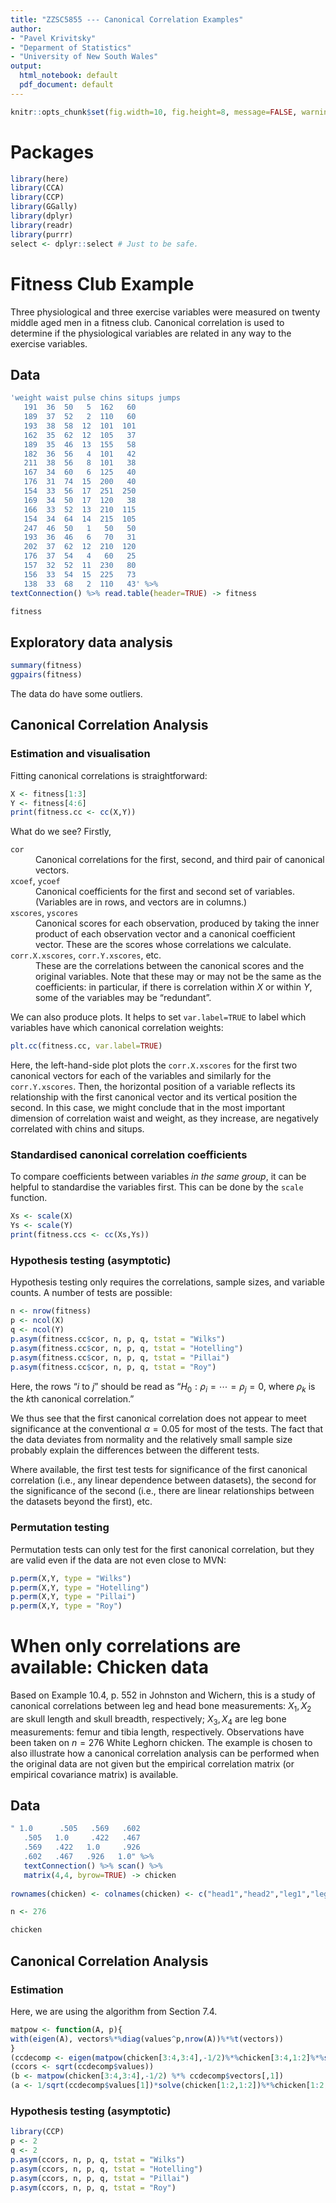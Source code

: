 ```yaml
---
title: "ZZSC5855 --- Canonical Correlation Examples"
author:
- "Pavel Krivitsky"
- "Deparment of Statistics"
- "University of New South Wales"
output:
  html_notebook: default
  pdf_document: default
---
```


```r
knitr::opts_chunk$set(fig.width=10, fig.height=8, message=FALSE, warning=FALSE, error=FALSE)
```


# Packages
```r
library(here)
library(CCA)
library(CCP)
library(GGally)
library(dplyr)
library(readr)
library(purrr)
select <- dplyr::select # Just to be safe.
```

# Fitness Club Example

Three physiological and three exercise variables were measured on twenty middle aged men in a fitness club. Canonical correlation is used to determine if the physiological variables are related in any way to the exercise variables. 

## Data

```r
'weight waist pulse chins situps jumps
   191  36  50   5  162   60
   189  37  52   2  110   60
   193  38  58  12  101  101
   162  35  62  12  105   37
   189  35  46  13  155   58
   182  36  56   4  101   42
   211  38  56   8  101   38
   167  34  60   6  125   40
   176  31  74  15  200   40
   154  33  56  17  251  250
   169  34  50  17  120   38
   166  33  52  13  210  115
   154  34  64  14  215  105
   247  46  50   1   50   50
   193  36  46   6   70   31
   202  37  62  12  210  120
   176  37  54   4   60   25
   157  32  52  11  230   80
   156  33  54  15  225   73
   138  33  68   2  110   43' %>%
textConnection() %>% read.table(header=TRUE) -> fitness

fitness

```
## Exploratory data analysis

```r
summary(fitness)
ggpairs(fitness)
```
The data do have some outliers.

## Canonical Correlation Analysis
### Estimation and visualisation
Fitting canonical correlations is straightforward:
```r
X <- fitness[1:3]
Y <- fitness[4:6]
print(fitness.cc <- cc(X,Y))
```
What do we see? Firstly,

`cor`
: Canonical correlations for the first, second, and third pair of canonical vectors.

`xcoef`, `ycoef`
: Canonical coefficients for the first and second set of variables. (Variables are in rows, and vectors are in columns.)

`xscores`, `yscores`
: Canonical scores for each observation, produced by taking the inner product of each observation vector and a canonical coefficient vector. These are the scores whose correlations we calculate.

`corr.X.xscores`, `corr.Y.xscores`, etc.
: These are the correlations between the canonical scores and the original variables. Note that these may or may not be the same as the coefficients: in particular, if there is correlation within $X$ or within $Y$, some of the variables may be "redundant".

We can also produce plots. It helps to set `var.label=TRUE` to label which variables have which canonical correlation weights:
```r
plt.cc(fitness.cc, var.label=TRUE)
```
Here, the left-hand-side plot plots the `corr.X.xscores` for the first two canonical vectors for each of the variables and similarly for the `corr.Y.xscores`. Then, the horizontal position of a variable reflects its relationship with the first canonical vector and its vertical position the second. In this case, we might conclude that in the most important dimension of correlation waist and weight, as they increase, are negatively correlated with chins and situps.

### Standardised canonical correlation coefficients
To compare coefficients between variables *in the same group*, it can be helpful to standardise the variables first. This can be done by the `scale` function.
```r
Xs <- scale(X)
Ys <- scale(Y)
print(fitness.ccs <- cc(Xs,Ys))
```
### Hypothesis testing (asymptotic)
Hypothesis testing only requires the correlations, sample sizes, and variable counts. A number of tests are possible:
```r
n <- nrow(fitness)
p <- ncol(X)
q <- ncol(Y)
p.asym(fitness.cc$cor, n, p, q, tstat = "Wilks")
p.asym(fitness.cc$cor, n, p, q, tstat = "Hotelling")
p.asym(fitness.cc$cor, n, p, q, tstat = "Pillai")
p.asym(fitness.cc$cor, n, p, q, tstat = "Roy")
```
Here, the rows "$i$ to $j$" should be read as "$H_0: \rho_i = \dotsb = \rho_j = 0$, where $\rho_k$ is the $k$th canonical correlation."

We thus see that the first canonical correlation does not appear to meet significance at the conventional $\alpha=0.05$ for most of the tests. The fact that the data deviates from normality and the relatively small sample size probably explain the differences between the different tests.

Where available, the first test tests for significance of the first canonical correlation (i.e., any linear dependence between datasets), the second for the significance of the second (i.e., there are linear relationships between the datasets beyond the first), etc.

### Permutation testing
Permutation tests can only test for the first canonical correlation, but they are valid even if the data are not even close to MVN:
```r
p.perm(X,Y, type = "Wilks")
p.perm(X,Y, type = "Hotelling")
p.perm(X,Y, type = "Pillai")
p.perm(X,Y, type = "Roy")
```

# When only correlations are available: Chicken data

Based on Example 10.4, p. 552 in Johnston and Wichern, this is a study of canonical correlations between leg and head bone measurements: $X_{1},X_{2}$ are skull length and skull breadth, respectively; $X_{3},X_{4}$ are leg bone measurements: femur and tibia length, respectively. Observations have been taken on $n=276$ White Leghorn chicken. The example is chosen to also illustrate how a canonical correlation analysis can be performed when the original data are not given but the empirical correlation matrix (or empirical covariance matrix) is available.

## Data

```r
" 1.0      .505   .569   .602
   .505   1.0     .422   .467
   .569   .422   1.0     .926
   .602   .467   .926   1.0" %>% 
   textConnection() %>% scan() %>%
   matrix(4,4, byrow=TRUE) -> chicken
   
rownames(chicken) <- colnames(chicken) <- c("head1","head2","leg1","leg2")

n <- 276

chicken
```

## Canonical Correlation Analysis

### Estimation
Here, we are using the algorithm from Section 7.4.

```r
matpow <- function(A, p){
with(eigen(A), vectors%*%diag(values^p,nrow(A))%*%t(vectors))
}
(ccdecomp <- eigen(matpow(chicken[3:4,3:4],-1/2)%*%chicken[3:4,1:2]%*%solve(chicken[1:2,1:2])%*%chicken[1:2,3:4]%*%matpow(chicken[3:4,3:4],-1/2)))
(ccors <- sqrt(ccdecomp$values))
(b <- matpow(chicken[3:4,3:4],-1/2) %*% ccdecomp$vectors[,1])
(a <- 1/sqrt(ccdecomp$values[1])*solve(chicken[1:2,1:2])%*%chicken[1:2,3:4]%*%b)
```

### Hypothesis testing (asymptotic)
```r
library(CCP)
p <- 2
q <- 2
p.asym(ccors, n, p, q, tstat = "Wilks")
p.asym(ccors, n, p, q, tstat = "Hotelling")
p.asym(ccors, n, p, q, tstat = "Pillai")
p.asym(ccors, n, p, q, tstat = "Roy")
```

